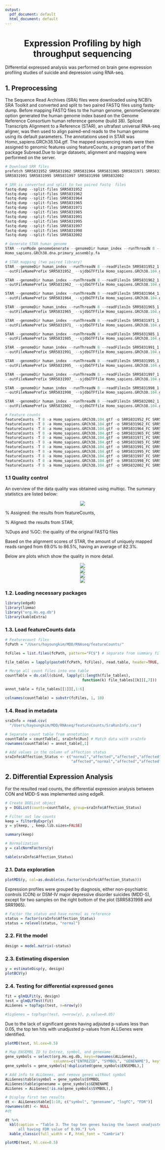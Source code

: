 ```yaml
---
output:
  pdf_document: default
  html_document: default
---
```

<center>
# Expression Profiling by high throughput sequencing
</center>


Differential expressed analysis was performed on brain gene expression profiling studies of suicide and depression using RNA-seq.

## 1. Preprocessing

The Sequence Read Archives (SRA) files were downloaded using NCBI’s SRA Toolkit and converted and split to two paired FASTQ files using fastq-dump. Before mapping FASTQ files to the human genome, genomeGenerate option generated the human genome index based on the Genome Reference Consortium human reference genome (build 38). Spliced Transcripts Alignment to a Reference (STAR), an ultrafast universal RNA-seq aligner, was then used to align paired-end reads to the human genome using its default parameters. The annotations used in STAR was Homo_sapiens.GRCh38.104.gtf. The mapped sequencing reads were then assigned to genomic features using featureCounts, a program part of the package Subread.Due to large datasets, alignment and mapping were performed on the server. 

```r
# Download SRR files
prefetch SRR5831952 SRR5831962 SRR5831964 SRR5831965 SRR5831971 SRR5831985
SRR5831991 SRR5831995 SRR5831997 SRR5831998 SRR5832002

# SRR is converted and split to two paired fastq  files
fastq-dump --split-files SRR5831952
fastq-dump --split-files SRR5831962
fastq-dump --split-files SRR5831964
fastq-dump --split-files SRR5831965
fastq-dump --split-files SRR5831971
fastq-dump --split-files SRR5831985
fastq-dump --split-files SRR5831991
fastq-dump --split-files SRR5831995
fastq-dump --split-files SRR5831997
fastq-dump --split-files SRR5831998
fastq-dump --split-files SRR5832002

# Generate STAR human genome
STAR --runMode genomeGenerate --genomeDir human_index --runThreadN 8 --genomeFastaFiles 
Homo_sapiens.GRCh38.dna.primary_assembly.fa

# STAR mapping (two paired library)
STAR --genomeDir human_index --runThreadN 8 --readFilesIn SRR5831952_1.fastq SRR5831952_2.fastq
--outFileNamePrefix SRR5831952_ --sjdbGTFfile Homo_sapiens.GRCh38.104.gtf

STAR --genomeDir human_index --runThreadN 8 --readFilesIn SRR5831962_1.fastq SRR5831962_2.fastq
--outFileNamePrefix SRR5831962_ --sjdbGTFfile Homo_sapiens.GRCh38.104.gtf

STAR --genomeDir human_index --runThreadN 8 --readFilesIn SRR5831964_1.fastq SRR5831964_2.fastq
--outFileNamePrefix SRR5831964_ --sjdbGTFfile Homo_sapiens.GRCh38.104.gtf

STAR --genomeDir human_index --runThreadN 8 --readFilesIn SRR5831965_1.fastq SRR5831965_2.fastq
--outFileNamePrefix SRR5831965_ --sjdbGTFfile Homo_sapiens.GRCh38.104.gtf

STAR --genomeDir human_index --runThreadN 8 --readFilesIn SRR5831971_1.fastq SRR5831971_2.fastq
--outFileNamePrefix SRR5831971_ --sjdbGTFfile Homo_sapiens.GRCh38.104.gtf

STAR --genomeDir human_index --runThreadN 8 --readFilesIn SRR5831985_1.fastq SRR5831985_2.fastq
--outFileNamePrefix SRR5831985_ --sjdbGTFfile Homo_sapiens.GRCh38.104.gtf

STAR --genomeDir human_index --runThreadN 8 --readFilesIn SRR5831991_1.fastq SRR5831991_2.fastq
--outFileNamePrefix SRR5831991_ --sjdbGTFfile Homo_sapiens.GRCh38.104.gtf

STAR --genomeDir human_index --runThreadN 8 --readFilesIn SRR5831995_1.fastq SRR5831995_2.fastq
--outFileNamePrefix SRR5831995_ --sjdbGTFfile Homo_sapiens.GRCh38.104.gtf

STAR --genomeDir human_index --runThreadN 8 --readFilesIn SRR5831997_1.fastq SRR5831997_2.fastq
--outFileNamePrefix SRR5831997_ --sjdbGTFfile Homo_sapiens.GRCh38.104.gtf

STAR --genomeDir human_index --runThreadN 8 --readFilesIn SRR5831998_1.fastq SRR5831998_2.fastq
--outFileNamePrefix SRR5831998_ --sjdbGTFfile Homo_sapiens.GRCh38.104.gtf

STAR --genomeDir human_index --runThreadN 8 --readFilesIn SRR5832002_1.fastq SRR5832002_2.fastq
--outFileNamePrefix SRR5832002_ --sjdbGTFfile Homo_sapiens.GRCh38.104.gtf

# Feature counts
featureCounts -T 8 -a Homo_sapiens.GRCh38.104.gtf -o SRR5831952_FC SRR5831952_Aligned.out.sam
featureCounts -T 8 -a Homo_sapiens.GRCh38.104.gtf -o SRR5831962_FC SRR5831962_Aligned.out.sam
featureCounts -T 8 -a Homo_sapiens.GRCh38.104.gtf -o SRR5831964_FC SRR5831964_Aligned.out.sam
featureCounts -T 8 -a Homo_sapiens.GRCh38.104.gtf -o SRR5831965_FC SRR5831965_Aligned.out.sam
featureCounts -T 8 -a Homo_sapiens.GRCh38.104.gtf -o SRR5831971_FC SRR5831971_Aligned.out.sam
featureCounts -T 8 -a Homo_sapiens.GRCh38.104.gtf -o SRR5831985_FC SRR5831985_Aligned.out.sam
featureCounts -T 8 -a Homo_sapiens.GRCh38.104.gtf -o SRR5831991_FC SRR5831991_Aligned.out.sam
featureCounts -T 8 -a Homo_sapiens.GRCh38.104.gtf -o SRR5831995_FC SRR5831995_Aligned.out.sam
featureCounts -T 8 -a Homo_sapiens.GRCh38.104.gtf -o SRR5831997_FC SRR5831997_Aligned.out.sam
featureCounts -T 8 -a Homo_sapiens.GRCh38.104.gtf -o SRR5831998_FC SRR5831998_Aligned.out.sam
featureCounts -T 8 -a Homo_sapiens.GRCh38.104.gtf -o SRR5832002_FC SRR5832002_Aligned.out.sam
```

### 1.1 Quality control

An overview of the data quality was obtained using multiqc. The summary statistics are listed below:

<center>
![](/Users/hayoungkim/MDD/RNAseq_Quality/Table_feature.png)
</center>

% Assigned: the results from featureCounts,

% Aligned: the results from STAR,

%Dups and %GC: the quality of the original FASTQ files

Based on the alignment scores of STAR, the amount of uniquely mapped reads ranged from 69.0% to 86.5%, having an average of 82.3%.

Below are plots which show the quality in more detail.

<center>
![](/Users/hayoungkim/MDD/RNAseq_Quality/fastqc_per_base_sequence_quality_plot.png)
</center>

<center>
![](/Users/hayoungkim/MDD/RNAseq_Quality/fastqc_sequence_counts_plot.png)
</center>

<center>
![](/Users/hayoungkim/MDD/RNAseq_Quality/star_alignment_plot.png)
</center>

<center>
![](/Users/hayoungkim/MDD/RNAseq_Quality/featureCounts_assignment_plot.png)
</center>

### 1.2. Loading necessary packages

```r
library(edgeR)
library(limma)
library("org.Hs.eg.db")
library(kableExtra)
```


### 1.3. Load featureCounts data

```r
# Featurecount files
fcPath = "/Users/hayoungkim/MDD/RNAseq/featureCounts/"

fcFiles = list.files(fcPath, pattern="FC$") # separate from summary file

file_tables = lapply(paste0(fcPath, fcFiles), read.table, header=TRUE, sep="\t")

# Merge all count files into one table
countTable = do.call(cbind, lapply(1:length(file_tables),
                                   function(k) file_tables[[k]][,7]))

annot_table = file_tables[[1]][,1:6]

colnames(countTable) = substr(fcFiles, 1, 10)
```

### 1.4.  Read in metadata
```r
sraInfo = read.csv(
  "/Users/hayoungkim/MDD/RNAseq/featureCounts/SraRunInfo.csv")

# Separate count table from annotation
countTable = countTable[, sraInfo$Run] # Match data with sraInfo
rownames(countTable) = annot_table[,1]

# Add values in the column of affection status
sraInfo$Affection_Status <- c("normal","affected","affected","affected","affected","normal",
                              "affected","normal","affected","affected","normal")
```

## 2. Differential Expression Analysis

For the resulted read counts, the differential expression analysis between CON and MDD-S was implemented using edgeR. 

```r
# Create DGEList object
y = DGEList(counts=countTable, group=sraInfo$Affection_Status)

# Filter out low counts
keep = filterByExpr(y)
y = y[keep, , keep.lib.sizes=FALSE]

summary(keep)

# Normalization
y = calcNormFactors(y)

table(sraInfo$Affection_Status)
```

### 2.1. Data exploration

```r
plotMDS(y, col=as.double(as.factor(sraInfo$Affection_Status)))
```

Expression profiles were grouped by diagnosis, either non-psychiatric controls (CON) or DSM-IV major depressive disorder suicides (MDD-S), except for two samples on the right bottom of the plot (SRR5831998 and SRR1965).

```r
# Factor the status and have normal as reference
status = factor(sraInfo$Affection_Status)
status = relevel(status, "normal")
```

### 2.2. Fit the model

```r
design = model.matrix(~status)
```

### 2.3. Estimating dispersion

```r
y = estimateDisp(y, design)
plotBCV(y)
```

### 2.4. Testing for differential expressed genes

```r
fit = glmQLFit(y, design)
test = glmQLFTest(fit)
ALLGenes = topTags(test, n=nrow(y))
```

```r
#SigGenes = topTags(test, n=nrow(y), p.value=0.05)
```

Due to the lack of significant genes having adjsuted p-values less than 0.05, the top ten hits with unadjusted p-values from ALLGenes were identified.

```r
plotMD(test, hl.cex=0.5)
```


```r
# Map ENSEMBL ID to Entrez, symbol, and genename
gene_symbols = select(org.Hs.eg.db, keys=rownames(ALLGenes),
                      columns=c("ENTREZID", "SYMBOL", "GENENAME"), keytype='ENSEMBL')
gene_symbols = gene_symbols[!duplicated(gene_symbols$ENSEMBL),]
```

```r
# Add info to ALLGenes, and remove genes without symbol
ALLGenes$table$symbol = gene_symbols$SYMBOL
ALLGenes$table$genename = gene_symbols$GENENAME
ALLGenes = ALLGenes[!is.na(gene_symbols$SYMBOL),]
```

```r
# Display first ten results
dt <- ALLGenes$table[1:10, c("symbol", "genename", "logFC", "FDR")]
rownames(dt) <- NULL
#dt
```

```r
dt %>%
  kbl(caption = "Table 3. The top ten genes having the lowest unadjusted p-value,
      all having FDR value of 0.99.") %>%
  kable_classic(full_width = F, html_font = "Cambria")
```

```r
plotMD(test, hl.cex=0.5)
```





